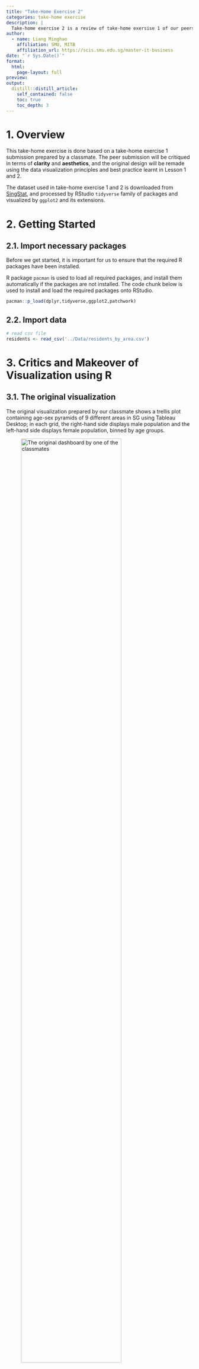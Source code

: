 ```yaml
---
title: "Take-Home Exercise 2"
categories: take-home exercise
description: |
  Take-home exercise 2 is a review of take-home exersise 1 of our peers; critics and adjustment is done using R graphical packages, based on some of the areas of improvement in the work.
author:
  - name: Liang Minghao
    affiliation: SMU, MITB
    affiliation_url: https://scis.smu.edu.sg/master-it-business
date: "`r Sys.Date()`"
format: 
  html:
    page-layout: full
preview:
output:
  distill::distill_article:
    self_contained: false
    toc: true
    toc_depth: 3
---
```


# 1. Overview

This take-home exercise is done based on a take-home exercise 1 submission prepared by a classmate. The peer submission will be critiqued in terms of **clarity** and **aesthetics**, and the original design will be remade using the data visualization principles and best practice learnt in Lesson 1 and 2.

The dataset used in take-home exercise 1 and 2 is downloaded from [SingStat](https://www.singstat.gov.sg/find-data/search-by-theme/population/geographic-distribution/latest-data), and processed by RStudio `tidyverse` family of packages and visualized by `ggplot2` and its extensions.

# 2. Getting Started

## 2.1. Import necessary packages

Before we get started, it is important for us to ensure that the required R packages have been installed.

R package `pacman` is used to load all required packages, and install them automatically if the packages are not installed. The code chunk below is used to install and load the required packages onto RStudio.

```r
pacman::p_load(dplyr,tidyverse,ggplot2,patchwork)
```

## 2.2. Import data

```r
# read csv file
residents <- read_csv('../Data/residents_by_area.csv')
```

# 3. Critics and Makeover of Visualization using R

## 3.1. The original visualization

The original visualization prepared by our classmate shows a trellis plot containing age-sex pyramids of 9 different areas in SG using Tableau Desktop; in each grid, the right-hand side displays male population and the left-hand side displays female population, binned by age groups.

![The original dashboard by one of the classmates](peers_work.jpg){fig-align="left" width="80%"}

## 3.2. Critic: Clarity

-   Contrast colours are used for male and female population, which gives clear disinction.

-   **Absolute** value of population is used in the visualization; as different areas have different population sizes, it is difficult to compare the age structure against each other.

-   Value of **every bar** is shown in the graph, which can be distracting for the audience.

-   To give a clearer comparison to the overall population, each of the grid in the trellis can be overlay-ed on the age-sex pyramid of **SG's total population**.

## 3.3. Critic: Aesthetic

-   The axes and titles are nicely labelled.

-   Instruction is stated above the checkboxs clearly, allowing users to change areas to be displayed.

## 3.4. Sketch of Propose Design

The proposed design is meant to keep the advantages of the original design, and mainly improve on clarity, so that more informative visualization can be produced.

Below is the sketch of the makeover design.

![Sketch of makeover](sketch_1.jpg){fig-align="left" width="70%"}

## 3.5. Visualization Makeover using R

### Producing the background

Firstly, compute sum of population by sex and age groups.

```r
SG_pop <- sum(residents$Pop)

res_total <- residents %>%
  group_by(Sex,AG) %>%
  summarise(total_pop=sum(Pop))%>%
  #PopPerc, if female -> positive, if male -> negative
  mutate(PopPerc=case_when(Sex=='Females'~round(total_pop / SG_pop, 4), 
                                       TRUE~-round(total_pop / SG_pop, 4)), 
                                       signal=case_when(Sex=='Females'~1,TRUE~-1))
#set age group level
res_total$AG <- str_replace_all(res_total$AG,'_',' ')
res_total$AG <- factor(res_total$AG, levels = unique(str_replace_all(residents$AG,'_',' ')), ordered=TRUE)
#levels(res_total$AG)
#head(res_total)
```

Plotting of overall population. The object `total_pop_plot` will be used for background of plots of each of the areas. Notice that x-axis shows the percentage of population by age group and sex over total SG population.

```r
total_pop_plot <- ggplot(res_total) + 
  geom_bar(aes(x=AG,y=PopPerc), stat = 'identity', 
           fill = "grey",alpha=0.6) + 
  coord_flip()
total_pop_plot
```

### Produce per area plot

Next, aggregate population by Planning Areas, Sex and Age Group.

```r
res_by_area <- residents %>%
  group_by(PA, Sex, AG) %>%
  summarise(total_pop=sum(Pop))
#set age group level
res_by_area$AG <- str_replace_all(res_by_area$AG,'_',' ')
# order age group properly
res_by_area$AG <- factor(res_by_area$AG, levels = unique(str_replace_all(residents$AG,'_',' ')), ordered=TRUE)
# levels after assigning order
levels(res_by_area$AG)
#res_by_area
```

Define function that plot for one area, so that codes can be re-usable by inputing different area names as parameters.

```r
plot_one_area <- function(area){
  # area name as parameter
  area_data <- subset(res_by_area, PA==area)
  #compute total population
  area_population <- sum(area_data$total_pop)
  #compute population% by sex & AG over total population in the area
  #use case_when to split male and female population to different size, by using +/- numbers
  area_data <- mutate(area_data,PopPerc=case_when(Sex=='Females'~round(total_pop / area_population, 4), 
                                       TRUE~-round(total_pop / area_population, 4)), 
                                       signal=case_when(Sex=='Females'~1,TRUE~-1))
  #compute female% and male%
  malePop <- sum((subset(area_data, Sex=='Males')$total_pop))
  femalePop <- sum((subset(area_data, Sex=='Females')$total_pop))
  malePerc <- round(malePop/(malePop+femalePop)*100,1)
  femalePerc <- round(femalePop/(malePop+femalePop)*100,1)
  
  #sex-age pyramid of one area
  p <- ggplot(area_data) + 
    geom_bar(aes(x=AG,y=PopPerc,fill = Sex), 
             stat = 'identity', alpha=0.6) +
    scale_fill_manual(values=c("red","darkblue")) +
    geom_bar(data=res_total, aes(x=AG,y=PopPerc), stat = 'identity', 
           fill = "grey",color = "grey", alpha=0.3) + 
    coord_flip() +
    labs(x='Age Group', y= 'Population% within area',size=6) +
    #change the negative labels to positive, and annotate with percentage sign
    scale_y_continuous(breaks = c(-0.05, -0.025,0, 0.025,0.05), labels = c('5%','2.5%','0', '2.5%','5%')) +
    #label male:female ratio to give additional information in the area
    geom_text(size=3,
              aes(18,0.035,label=paste("Female: ", femalePerc, '%', '\n','Male:', malePerc, '%')),
              colour = 'black',alpha=0.5)
    #return the plot
  return(p)
}
```

### Combine Plots of 9 Areas

Finally, combine the background and foreground using `Patchwork` package, and annotate title and subtitle. The codes and final meke-over visualization is shown as follows:

```r
#define the 9 selected areas
areas <- c('Bedok', 'Choa Chu Kang', 'Hougang', 
           'Jurong West', 'Punggol', 'Sengkang', 
           'Tampines', 'Woodlands', 'Yishun')
#initialize new list
graphs=list()
#combine the 9 plots
combined <- (plot_one_area(areas[1])+plot_one_area(areas[2])+plot_one_area(areas[3]))/(plot_one_area(areas[4])+plot_one_area(areas[5])+plot_one_area(areas[6]))/(plot_one_area(areas[7])+plot_one_area(areas[8])+plot_one_area(areas[9]))

#produce the final plot
final <- combined + 
  plot_annotation(title = 'Age-sex Pyramid of 9 most densely populated area, June 2022',
                  subtitle = 'Light-Grey Area Represents Age-sex Pyramid of SG Total Population',
                  tag_levels = list(areas),
                  theme = theme(plot.title = element_text(size = 30, hjust = 0.5),
                                plot.subtitle = element_text(size = 20, hjust = 0.5)),
                  caption = 'Data Source: SingStat') + 
  theme(axis.text=element_text(size=6),
        axis.title=element_text(size=12,face="bold",hjust = 0.5)) +
  plot_layout(ncol = 1, guides = "collect")
final
```

### Advantages of Makeover design

Compared to the original design, the makeover design has the following advantages:

-   it hides unnecessary details by hiding values for every bar.

-   it shows the population% of each area, overlayed by SG total population% (instead of using absolute values); hence, we can do "apple-to-apple" comparisons accross different areas without being distracted by different population sizes.

-   it provides addidtional infomation by annotating male-to-female ratio of different areas.

-   it keeps the good sides of the original design, in terms of asthetic and clarity.

# 4. Takeaways

To me, take-home exercise 2 serves as a reflection of take-home exercise 1. When I was reviewing other classmates' work, I did realize there is something that I can improve on in my exercise 1, and also acknowledge some of the highlights in my exercise 1 that stand out from my peers' works. Here are my key takeaways:

-   Visualization is about balance of information. While a large amount information can be insightful, it can also distract and confuse the audience as there is no emphasis on the graph.

-   Aesthetic is as important as clarity. While functionality is less obvious, good aesthetic can be appealing to human eyes, and audience may be more patient to interpret the information within.
